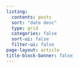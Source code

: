 ```yaml
---
listing:
  contents: posts
  sort: "date desc"
  type: grid
  categories: false
  sort-ui: false
  filter-ui: false
page-layout: article
title-block-banner: false
---
```




